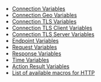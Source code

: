 - [Connection Variables](/docs/http/traffic-policy/expressions/variables#connection-variables)
- [Connection Geo Variables](/docs/http/traffic-policy/expressions/variables#connection-geo-variables)
- [Connection TLS Variables](/docs/http/traffic-policy/expressions/variables#connection-tls-variables)
- [Connection TLS Client Variables](/docs/http/traffic-policy/expressions/variables#connection-tls-client-variables)
- [Connection TLS Server Variables](/docs/http/traffic-policy/expressions/variables#connection-tls-server-variables)
- [Endpoint Variables](/docs/http/traffic-policy/expressions/variables#endpoint-variables)
- [Request Variables](/docs/http/traffic-policy/expressions/variables#request-variables)
- [Response Variables](/docs/http/traffic-policy/expressions/variables#response-variables)
- [Time Variables](/docs/http/traffic-policy/expressions/variables#time-variables)
- [Action Result Variables](/docs/http/traffic-policy/expressions/variables#action-result-variables)
- [List of available macros for HTTP](/docs/http/traffic-policy/expressions/macros)
